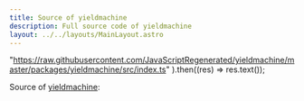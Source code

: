```yaml
---
title: Source of yieldmachine
description: Full source code of yieldmachine
layout: ../../layouts/MainLayout.astro
---
```


  "https://raw.githubusercontent.com/JavaScriptRegenerated/yieldmachine/master/packages/yieldmachine/src/index.ts"
).then((res) => res.text());

Source of [yieldmachine](https://github.com/JavaScriptRegenerated/yieldmachine):

<AsyncCode code={source} lang="js" />
